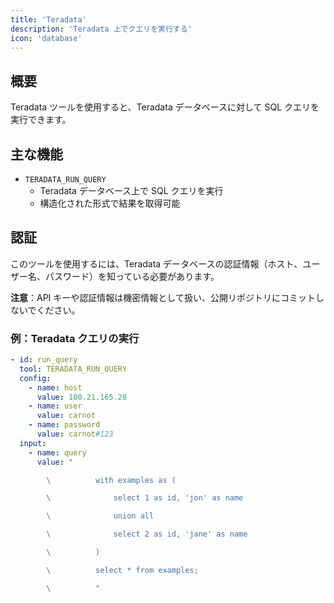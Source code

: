 ```yaml
---
title: 'Teradata'
description: 'Teradata 上でクエリを実行する'
icon: 'database'
---
```


## 概要
Teradata ツールを使用すると、Teradata データベースに対して SQL クエリを実行できます。

## 主な機能
- `TERADATA_RUN_QUERY`
  - Teradata データベース上で SQL クエリを実行
  - 構造化された形式で結果を取得可能

## 認証

このツールを使用するには、Teradata データベースの認証情報（ホスト、ユーザー名、パスワード）を知っている必要があります。

**注意**：API キーや認証情報は機密情報として扱い、公開リポジトリにコミットしないでください。

### 例：Teradata クエリの実行
```yaml
- id: run_query
  tool: TERADATA_RUN_QUERY
  config:
    - name: host
      value: 100.21.165.28
    - name: user
      value: carnot
    - name: password
      value: carnot#123
  input:
    - name: query
      value: "

        \          with examples as (

        \              select 1 as id, 'jon' as name

        \              union all

        \              select 2 as id, 'jane' as name

        \          )

        \          select * from examples;

        \          "
```
